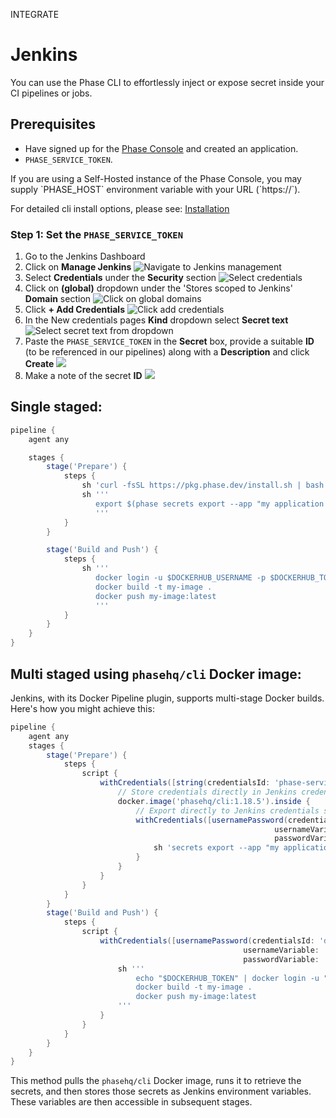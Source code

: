 

<Tag variant="small">INTEGRATE</Tag>

# Jenkins

You can use the Phase CLI to effortlessly inject or expose secret inside your CI pipelines or jobs.

## Prerequisites

- Have signed up for the [Phase Console](https://console.phase.dev) and created an application.
- `PHASE_SERVICE_TOKEN`.

<Note>
  If you are using a Self-Hosted instance of the Phase Console, you may supply
  `PHASE_HOST` environment variable with your URL (`https://<HOST>`).
</Note>

For detailed cli install options, please see: [Installation](/cli/install)


### Step 1: Set the `PHASE_SERVICE_TOKEN`

1. Go to the Jenkins Dashboard
2. Click on **Manage Jenkins**
![Navigate to Jenkins management](/assets/images/platform-integrations/jenkins/step-1/1-nagivate-to-manage-jenkins.png)
3. Select **Credentials** under the **Security** section
![Select credentials](/assets/images/platform-integrations/jenkins/step-1/2-go-to-credentials-under-the-security-section.png)
4. Click on **(global)** dropdown under the 'Stores scoped to Jenkins' **Domain** section
![Click on global domains](/assets/images/platform-integrations/jenkins/step-1/3-stores-scoped-to-jenkins-click-global.png)
5. Click **+ Add Credentials**
![Click add credentials](/assets/images/platform-integrations/jenkins/step-1/4-click-add-credetials.png)
6. In the New credentials pages **Kind** dropdown select **Secret text**
![Select secret text from dropdown](/assets/images/platform-integrations/jenkins/step-1/5-choose-secret-text-from-kind-dropdown.png)
7. Paste the `PHASE_SERVICE_TOKEN` in the **Secret** box, provide a suitable **ID** (to be referenced in our pipelines) along with a **Description** and click **Create**
![](/assets/images/platform-integrations/jenkins/step-1/6-enter-cred.png)
8. Make a note of the secret **ID**
![](/assets/images/platform-integrations/jenkins/step-1/7-creadential-created.png)

## Single staged:

```groovy
pipeline {
    agent any

    stages {
        stage('Prepare') {
            steps {
                sh 'curl -fsSL https://pkg.phase.dev/install.sh | bash'
                sh '''
                   export $(phase secrets export --app "my application name" --env prod DOCKERHUB_USERNAME DOCKERHUB_TOKEN | xargs)
                   '''
            }
        }

        stage('Build and Push') {
            steps {
                sh '''
                   docker login -u $DOCKERHUB_USERNAME -p $DOCKERHUB_TOKEN
                   docker build -t my-image .
                   docker push my-image:latest
                   '''
            }
        }
    }
}
```

## Multi staged using `phasehq/cli` Docker image:

Jenkins, with its Docker Pipeline plugin, supports multi-stage Docker builds. Here's how you might achieve this:

```groovy
pipeline {
    agent any
    stages {
        stage('Prepare') {
            steps {
                script {
                    withCredentials([string(credentialsId: 'phase-service-token', variable: 'PHASE_SERVICE_TOKEN')]) {
                        // Store credentials directly in Jenkins credential store
                        docker.image('phasehq/cli:1.18.5').inside {
                            // Export directly to Jenkins credentials store
                            withCredentials([usernamePassword(credentialsId: 'docker-credentials', 
                                                           usernameVariable: 'DOCKERHUB_USERNAME', 
                                                           passwordVariable: 'DOCKERHUB_TOKEN')]) {
                                sh 'secrets export --app "my application name" --env prod DOCKERHUB_USERNAME DOCKERHUB_TOKEN'
                            }
                        }
                    }
                }
            }
        }
        stage('Build and Push') {
            steps {
                script {
                    withCredentials([usernamePassword(credentialsId: 'docker-credentials', 
                                                    usernameVariable: 'DOCKERHUB_USERNAME', 
                                                    passwordVariable: 'DOCKERHUB_TOKEN')]) {
                        sh '''
                            echo "$DOCKERHUB_TOKEN" | docker login -u "$DOCKERHUB_USERNAME" --password-stdin
                            docker build -t my-image .
                            docker push my-image:latest
                        '''
                    }
                }
            }
        }
    }
}
```

This method pulls the `phasehq/cli` Docker image, runs it to retrieve the secrets, and then stores those secrets as Jenkins environment variables. These variables are then accessible in subsequent stages.
